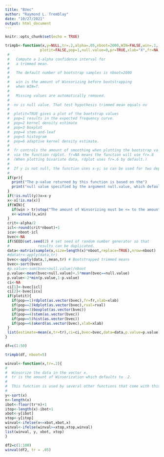 ```yaml
---
title: "BVec"
author: "Raymond L. Tremblay"
date: "10/27/2021"
output: html_document
---
```


```r
knitr::opts_chunk$set(echo = TRUE)
```





```r

trimpb<-function(x,y=NULL,tr=.2,alpha=.05,nboot=2000,WIN=FALSE,win=.1,
                plotit=FALSE,pop=1,null.value=0,pr=TRUE,xlab="X",fr=NA,SEED=TRUE){
 #
 #   Compute a 1-alpha confidence interval for
 #   a trimmed mean.
 #
 #   The default number of bootstrap samples is nboot=2000
 #
 #   win is the amount of Winsorizing before bootstrapping
 #   when WIN=T.
 #
 #   Missing values are automatically removed.
 #
 #  nv is null value. That test hypothesis trimmed mean equals nv
 #
 #  plotit=TRUE gives a plot of the bootstrap values
 #  pop=1 results in the expected frequency curve.
 #  pop=2 kernel density estimate
 #  pop=3 boxplot
 #  pop=4 stem-and-leaf
 #  pop=5 histogram
 #  pop=6 adaptive kernel density estimate.
 #
 #  fr controls the amount of smoothing when plotting the bootstrap values
 #  via the function rdplot. fr=NA means the function will use fr=.8
 #  (When plotting bivariate data, rdplot uses fr=.6 by default.)
 #
 #  If y is not null, the function uses x-y; so can be used for two dependent variables.
 #
 if(pr){
   print("The p-value returned by this function is based on the")
   print("null value specified by the argument null.value, which defaults to 0")
 }
 if(!is.null(y))x=x-y
 x<-x[!is.na(x)]
 if(WIN){
   if(win > tr)stop("The amount of Winsorizing must be <= to the amount of trimming")
   x<-winval(x,win)
 }
 crit<-alpha/2
 icl<-round(crit*nboot)+1
 icu<-nboot-icl
 bvec<-NA
 if(SEED)set.seed(2) # set seed of random number generator so that
 #             results can be duplicated.
 data<-matrix(sample(x,size=length(x)*nboot,replace=TRUE),nrow=nboot)
 #datatr<-apply(data,tr)
 bvec<-apply(data,1,mean,tr) # Bootstrapped trimmed means
 bvec<-sort(bvec)
 #p.value<-sum(bvec<null.value)/nboot
 p.value<-mean(bvec<null.value)+.5*mean(bvec==null.value)
 p.value<-2*min(p.value,1-p.value)
 ci<-NA
 ci[1]<-bvec[icl]
 ci[2]<-bvec[icu]
 if(plotit){
   if(pop==1)rdplot(as.vector(bvec),fr=fr,xlab=xlab)
   if(pop==2)kdplot(as.vector(bvec),rval=rval)
   if(pop==3)boxplot(as.vector(bvec))
   if(pop==4)stem(as.vector(bvec))
   if(pop==5)hist(as.vector(bvec))
   if(pop==6)akerd(as.vector(bvec),xlab=xlab)
 }
 list(estimate=mean(x,tr=tr),ci=ci,bvec=bvec,data=data,p.value=p.value)
}
```

```r
df=c(1:50)
```


```r
trimpb(df, nboot=5)
```

```r
winval<-function(x,tr=.2){
#
#  Winsorize the data in the vector x.
#  tr is the amount of Winsorization which defaults to .2.
#
#  This function is used by several other functions that come with this book.
#
y<-sort(x)
n<-length(x)
ibot<-floor(tr*n)+1
itop<-length(x)-ibot+1
xbot<-y[ibot]
xtop<-y[itop]
winval<-ifelse(x<=xbot,xbot,x)
winval<-ifelse(winval>=xtop,xtop,winval)
list(winval, y, xbot, xtop)
}
```

```r
df2=c(1:100)
winval(df2, tr = .05)
```

